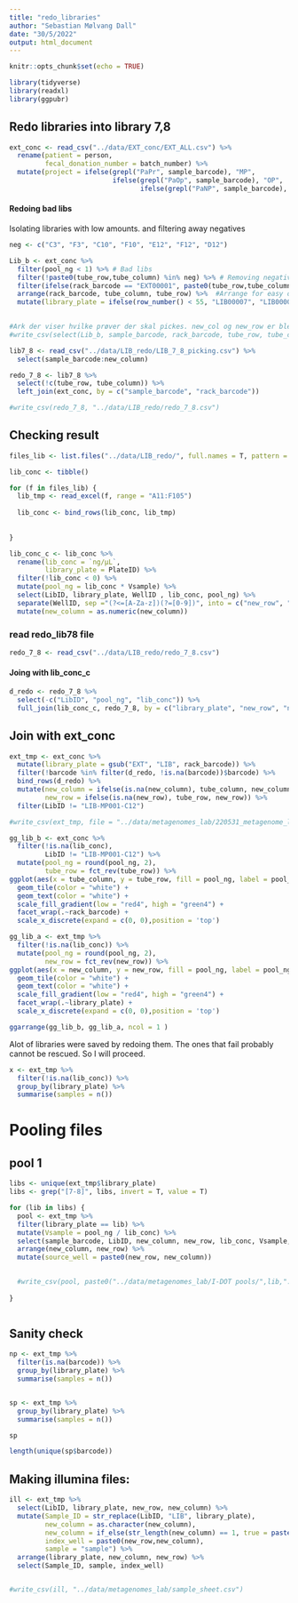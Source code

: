 ---
title: "redo_libraries"
author: "Sebastian Mølvang Dall"
date: "30/5/2022"
output: html_document
---

```{r setup, include=FALSE}
knitr::opts_chunk$set(echo = TRUE)
```

```{r}
library(tidyverse)
library(readxl)
library(ggpubr)
```


## Redo libraries into library 7,8

```{r}
ext_conc <- read_csv("../data/EXT_conc/EXT_ALL.csv") %>% 
  rename(patient = person,
         fecal_donation_number = batch_number) %>% 
  mutate(project = ifelse(grepl("PaPr", sample_barcode), "MP",
                          ifelse(grepl("PaOp", sample_barcode), "OP",
                                 ifelse(grepl("PaNP", sample_barcode), "NP", NA))))
```


#### Redoing bad libs

Isolating libraries with low amounts. and filtering away negatives

```{r}
neg <- c("C3", "F3", "C10", "F10", "E12", "F12", "D12")

Lib_b <- ext_conc %>% 
  filter(pool_ng < 1) %>% # Bad libs
  filter(!paste0(tube_row,tube_column) %in% neg) %>% # Removing negative+positive controls
  filter(ifelse(rack_barcode == "EXT00001", paste0(tube_row,tube_column) != "C12", TRUE)) %>% #Remove C12 from EXT0001
  arrange(rack_barcode, tube_column, tube_row) %>%  #Arrange for easy overview
  mutate(library_plate = ifelse(row_number() < 55, "LIB00007", "LIB00008"))
  

#Ark der viser hvilke prøver der skal pickes. new_col og new_row er blevet tilføjet manuelt i excel.
#write_csv(select(Lib_b, sample_barcode, rack_barcode, tube_row, tube_column, library_plate), file = "../data/LIB_redo/LIB_7_8_picking.csv") #Add new_row and new_column in excel
```


```{r}
lib7_8 <- read_csv("../data/LIB_redo/LIB_7_8_picking.csv") %>% 
  select(sample_barcode:new_column)

redo_7_8 <- lib7_8 %>% 
  select(!c(tube_row, tube_column)) %>% 
  left_join(ext_conc, by = c("sample_barcode", "rack_barcode"))

#write_csv(redo_7_8, "../data/LIB_redo/redo_7_8.csv")

```




## Checking result


```{r}
files_lib <- list.files("../data/LIB_redo/", full.names = T, pattern = "*.xlsx")
```

```{r}
lib_conc <- tibble()

for (f in files_lib) {
  lib_tmp <- read_excel(f, range = "A11:F105")
  
  lib_conc <- bind_rows(lib_conc, lib_tmp)
  
  
}


```

```{r}
lib_conc_c <- lib_conc %>%
  rename(lib_conc = `ng/µL`,
         library_plate = PlateID) %>%
  filter(!lib_conc < 0) %>%
  mutate(pool_ng = lib_conc * Vsample) %>%
  select(LibID, library_plate, WellID , lib_conc, pool_ng) %>%
  separate(WellID, sep ="(?<=[A-Za-z])(?=[0-9])", into = c("new_row", "new_column")) %>%
  mutate(new_column = as.numeric(new_column))
```


### read redo_lib78 file

```{r}
redo_7_8 <- read_csv("../data/LIB_redo/redo_7_8.csv")
```

#### Joing with lib_conc_c
```{r}
d_redo <- redo_7_8 %>% 
  select(-c("LibID", "pool_ng", "lib_conc")) %>% 
  full_join(lib_conc_c, redo_7_8, by = c("library_plate", "new_row", "new_column"))
```



## Join with ext_conc

```{r}
ext_tmp <- ext_conc %>% 
  mutate(library_plate = gsub("EXT", "LIB", rack_barcode)) %>% 
  filter(!barcode %in% filter(d_redo, !is.na(barcode))$barcode) %>% 
  bind_rows(d_redo) %>% 
  mutate(new_column = ifelse(is.na(new_column), tube_column, new_column),
         new_row = ifelse(is.na(new_row), tube_row, new_row)) %>% 
  filter(LibID != "LIB-MP001-C12")
```


```{r}
#write_csv(ext_tmp, file = "../data/metagenomes_lab/220531_metagenome_libraries.csv")
```

```{r}
gg_lib_b <- ext_conc %>% 
  filter(!is.na(lib_conc),
         LibID != "LIB-MP001-C12") %>% 
  mutate(pool_ng = round(pool_ng, 2),
         tube_row = fct_rev(tube_row)) %>% 
ggplot(aes(x = tube_column, y = tube_row, fill = pool_ng, label = pool_ng)) + 
  geom_tile(color = "white") +
  geom_text(color = "white") + 
  scale_fill_gradient(low = "red4", high = "green4") + 
  facet_wrap(.~rack_barcode) +
  scale_x_discrete(expand = c(0, 0),position = 'top')

```



```{r}
gg_lib_a <- ext_tmp %>% 
  filter(!is.na(lib_conc)) %>% 
  mutate(pool_ng = round(pool_ng, 2),
         new_row = fct_rev(new_row)) %>% 
ggplot(aes(x = new_column, y = new_row, fill = pool_ng, label = pool_ng)) + 
  geom_tile(color = "white") +
  geom_text(color = "white") + 
  scale_fill_gradient(low = "red4", high = "green4") + 
  facet_wrap(.~library_plate) +
  scale_x_discrete(expand = c(0, 0),position = 'top')

ggarrange(gg_lib_b, gg_lib_a, ncol = 1 )
```


Alot of libraries were saved by redoing them. The ones that fail probably cannot be rescued. So I will proceed.



```{r}
x <- ext_tmp %>% 
  filter(!is.na(lib_conc)) %>% 
  group_by(library_plate) %>% 
  summarise(samples = n())

```


# Pooling files

## pool 1

```{r}
libs <- unique(ext_tmp$library_plate)
libs <- grep("[7-8]", libs, invert = T, value = T)
```


```{r}
for (lib in libs) {
  pool <- ext_tmp %>% 
  filter(library_plate == lib) %>% 
  mutate(Vsample = pool_ng / lib_conc) %>% 
  select(sample_barcode, LibID, new_column, new_row, lib_conc, Vsample, pool_ng) %>% 
  arrange(new_column, new_row) %>% 
  mutate(source_well = paste0(new_row, new_column))

  
  #write_csv(pool, paste0("../data/metagenomes_lab/I-DOT pools/",lib,".csv"))
  
}



```





## Sanity check

```{r}
np <- ext_tmp %>% 
  filter(is.na(barcode)) %>% 
  group_by(library_plate) %>% 
  summarise(samples = n())


sp <- ext_tmp %>%
  group_by(library_plate) %>% 
  summarise(samples = n())

sp

length(unique(sp$barcode))
```


## Making illumina files:

```{r}
ill <- ext_tmp %>% 
  select(LibID, library_plate, new_row, new_column) %>% 
  mutate(Sample_ID = str_replace(LibID, "LIB", library_plate),
         new_column = as.character(new_column),
         new_column = if_else(str_length(new_column) == 1, true = paste0("0",new_column), false = new_column),
         index_well = paste0(new_row,new_column),
         sample = "sample") %>% 
  arrange(library_plate, new_column, new_row) %>% 
  select(Sample_ID, sample, index_well)


#write_csv(ill, "../data/metagenomes_lab/sample_sheet.csv")
```


